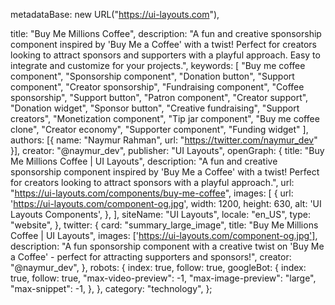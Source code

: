   metadataBase: new URL("https://ui-layouts.com"),

  title: "Buy Me Millions Coffee",
  description: "A fun and creative sponsorship component inspired by 'Buy Me a Coffee' with a twist! Perfect for creators looking to attract sponsors and supporters with a playful approach. Easy to integrate and customize for your projects.",
  keywords: [
    "Buy me coffee component",
    "Sponsorship component",
    "Donation button",
    "Support component",
    "Creator sponsorship",
    "Fundraising component",
    "Coffee sponsorship",
    "Support button",
    "Patron component",
    "Creator support",
    "Donation widget",
    "Sponsor button",
    "Creative fundraising",
    "Support creators",
    "Monetization component",
    "Tip jar component",
    "Buy me coffee clone",
    "Creator economy",
    "Supporter component",
    "Funding widget"
  ],
  authors: [{ name: "Naymur Rahman", url: "https://twitter.com/naymur_dev" }],
  creator: "@naymur_dev",
  publisher: "UI Layouts",
  openGraph: {
    title: "Buy Me Millions Coffee | UI Layouts",
    description: "A fun and creative sponsorship component inspired by 'Buy Me a Coffee' with a twist! Perfect for creators looking to attract sponsors with a playful approach.",
    url: "https://ui-layouts.com/components/buy-me-coffee",
    images: [
      {
        url: 'https://ui-layouts.com/component-og.jpg',
        width: 1200,
        height: 630,
        alt: 'UI Layouts Components',
      },
    ],
    siteName: "UI Layouts",
    locale: "en_US",
    type: "website",
  },
  twitter: {
    card: "summary_large_image",
    title: "Buy Me Millions Coffee | UI Layouts",
    images: ['https://ui-layouts.com/component-og.jpg'],
    description: "A fun sponsorship component with a creative twist on 'Buy Me a Coffee' - perfect for attracting supporters and sponsors!",
    creator: "@naymur_dev",
  },
  robots: {
    index: true,
    follow: true,
    googleBot: {
      index: true,
      follow: true,
      "max-video-preview": -1,
      "max-image-preview": "large",
      "max-snippet": -1,
    },
  },
  category: "technology",
};

<ComponentCodePreview name='buyme-acoffee' hasReTrigger isFitheight />
